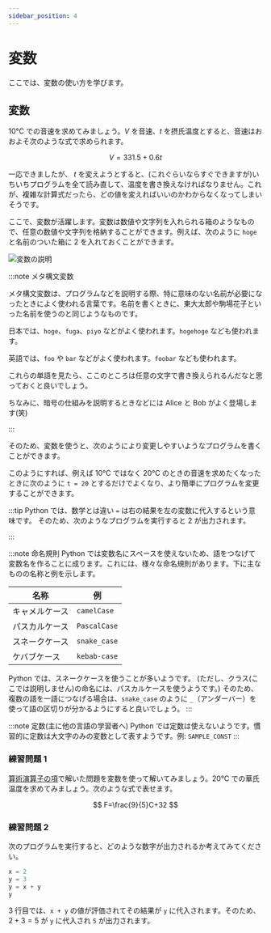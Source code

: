 ```yaml
---
sidebar_position: 4
---
```



# 変数

ここでは、変数の使い方を学びます。

## 変数

10°C での音速を求めてみましょう。$V$ を音速、$t$ を摂氏温度とすると、音速はおおよそ次のような式で求められます。

$$
V=331.5+0.6t
$$

<ViewSource path="/variables/sound_velocity.ipynb" />

一応できましたが、 $t$ を変えようとすると、(これぐらいならすぐできますが)いちいちプログラムを全て読み直して、温度を書き換えなければなりません。これが、複雑な計算式だったら、どの値を変えればいいのかわからなくなってしまいそうです。

ここで、変数が活躍します。変数は数値や文字列を入れられる箱のようなもので、任意の数値や文字列を格納することができます。例えば、次のように `hoge` と名前のついた箱に $2$ を入れておくことができます。

![変数の説明](variable.drawio.svg)

:::note メタ構文変数

メタ構文変数は、プログラムなどを説明する際、特に意味のない名前が必要になったときによく使われる言葉です。名前を書くときに、東大太郎や駒場花子といった名前を使うのと同じようなものです。

日本では、`hoge`、`fuga`、`piyo` などがよく使われます。`hogehoge` なども使われます。

英語では、`foo` や `bar` などがよく使われます。`foobar` なども使われます。

これらの単語を見たら、ここのところは任意の文字で書き換えられるんだなと思っておくと良いでしょう。

ちなみに、暗号の仕組みを説明するときなどには Alice と Bob がよく登場します(笑)

:::

そのため、変数を使うと、次のようにより変更しやすいようなプログラムを書くことができます。

<ViewSource path="/variables/sound_velocity_revised.ipynb" />

このようにすれば、例えば 10°C ではなく 20°C のときの音速を求めたくなったときに次のように `t = 20` とするだけでよくなり、より簡単にプログラムを変更することができます。

<ViewSource path="/variables/sound_velocity_revised_20degree.ipynb" />

:::tip
Python では、数学とは違い `=` は右の結果を左の変数に代入するという意味です。
そのため、次のようなプログラムを実行すると 2 が出力されます。

<ViewSource path="/variables/substitution.ipynb" />
:::

:::note 命名規則
Python では変数名にスペースを使えないため、語をつなげて変数名を作ることに成ります。これには、様々な命名規則があります。下に主なものの名称と例を示します。

| 名称           | 例           |
| -------------- | ------------ |
| キャメルケース | `camelCase`  |
| パスカルケース | `PascalCase` |
| スネークケース | `snake_case` |
| ケバブケース   | `kebab-case` |

Python では、スネークケースを使うことが多いようです。
(ただし、クラス(ここでは説明しません)の命名には、パスカルケースを使うようです。)
そのため、複数の語を一語につなげる場合は、`snake_case` のように `_`（アンダーバー）を使って語の区切りが分かるようにすると良いでしょう。
:::

:::note 定数(主に他の言語の学習者へ)
Python では定数は使えないようです。慣習的に定数は大文字のみの変数として表すようです。例: `SAMPLE_CONST`
:::

### 練習問題 1

[算術演算子の項](/docs/01python/03expressions/#問題)で解いた問題を変数を使って解いてみましょう。20°C での華氏温度を求めてみましょう。次のような式で表せます。

$$
F=\frac{9}{5}C+32
$$

<Answer>
  <ViewSource path="/variables/to_fahrenheit.ipynb" />
</Answer>

### 練習問題 2

次のプログラムを実行すると、どのような数字が出力されるか考えてみてください。

```python
x = 2
y = 3
y = x + y
y
```

<Answer>

3 行目では、`x + y` の値が評価されてその結果が `y` に代入されます。そのため、$2+3=5$ が `y` に代入され `5` が出力されます。

  <ViewSource path="/variables/substitution_practice.ipynb"/>
</Answer>
